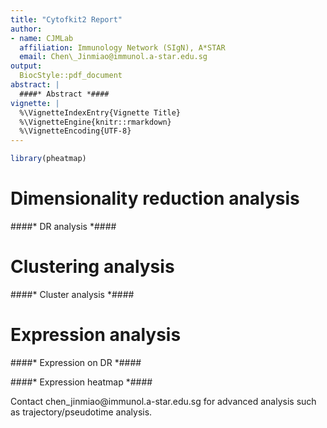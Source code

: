 ```yaml
---
title: "Cytofkit2 Report"
author:
- name: CJMLab
  affiliation: Immunology Network (SIgN), A*STAR
  email: Chen\_Jinmiao@immunol.a-star.edu.sg
output:
  BiocStyle::pdf_document
abstract: |
  ####* Abstract *####
vignette: |
  %\VignetteIndexEntry{Vignette Title}
  %\VignetteEngine{knitr::rmarkdown}
  %\VignetteEncoding{UTF-8}
---
```


<style type="text/css">
.main-container {
  max-width: 1800px;
  margin-left: auto;
  margin-right: auto;
}
</style>

```r
library(pheatmap)
```

# Dimensionality reduction analysis

####* DR analysis *####

# Clustering analysis

####* Cluster analysis *####

# Expression analysis

####* Expression on DR *####

####* Expression heatmap *####

Contact chen_jinmiao@immunol.a-star.edu.sg for advanced analysis such as trajectory/pseudotime analysis.
